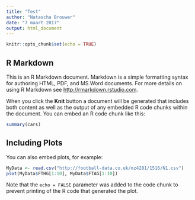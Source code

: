 ```yaml
---
title: "Test"
author: "Natascha Brouwer"
date: "7 maart 2017"
output: html_document
---
```


```r
knitr::opts_chunk$set(echo = TRUE)
```

## R Markdown

This is an R Markdown document. Markdown is a simple formatting syntax for authoring HTML, PDF, and MS Word documents. For more details on using R Markdown see <http://rmarkdown.rstudio.com>.

When you click the **Knit** button a document will be generated that includes both content as well as the output of any embedded R code chunks within the document. You can embed an R code chunk like this:

```r
summary(cars)
```

## Including Plots

You can also embed plots, for example:

```r
MyData <- read.csv("http://football-data.co.uk/mz4281/1516/N1.csv")
plot(MyData$FTHG[1:10], MyData$FTAG[1:10])
```

Note that the `echo = FALSE` parameter was added to the code chunk to prevent printing of the R code that generated the plot.
